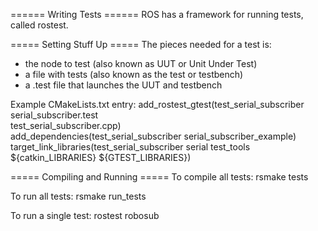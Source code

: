 ====== Writing Tests ======
ROS has a framework for running tests, called rostest.

===== Setting Stuff Up =====
The pieces needed for a test is:
  - the node to test (also known as UUT or Unit Under Test)
  - a file with tests (also known as the test or testbench)
  - a .test file that launches the UUT and testbench

Example CMakeLists.txt entry:
  add_rostest_gtest(test_serial_subscriber                                        
    serial_subscriber.test                                                        
    test_serial_subscriber.cpp)                                                   
  add_dependencies(test_serial_subscriber serial_subscriber_example)              
  target_link_libraries(test_serial_subscriber serial test_tools ${catkin_LIBRARIES} ${GTEST_LIBRARIES})

===== Compiling and Running =====
To compile all tests:
  rsmake tests

To run all tests:
  rsmake run_tests
  
To run a single test:
  rostest robosub <test>